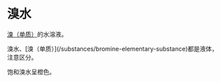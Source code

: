 
# 溴水

[溴（单质）](/substances/bromine-elementary-substance)的水溶液。

<Callout type="warning">
  溴水、[溴（单质）](/substances/bromine-elementary-substance)都是液体，注意区分。
</Callout>

饱和溴水呈橙色。
